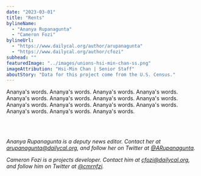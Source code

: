 ```yaml
---
date: "2023-03-01"
title: "Rents"
bylineName:
  - "Ananya Rupanagunta"
  - "Cameron Fozi"
bylineUrl:
  - "https://www.dailycal.org/author/arupanagunta"
  - "https://www.dailycal.org/author/cfozi"
subhead: ""
featuredImage: "../images/unions-hsi-min-chan-ss.png"
imageAttribution: "Hsi-Min Chan | Senior Staff"
aboutStory: "Data for this project come from the U.S. Census."
---
```


Ananya's words. Ananya's words. Ananya's words. Ananya's words. Ananya's words. Ananya's words. Ananya's words. Ananya's words. Ananya's words. Ananya's words. Ananya's words. Ananya's words. Ananya's words. Ananya's words. Ananya's words.

<br />
<UniversityRentMap />
<br />

_Ananya Rupanagunta is a deputy news editor. Contact her at [arupanagunta@dailycal.org](mailto:arupanagunta@dailycal.org), and follow her on Twitter at <a href="https://twitter.com/ARupanagunta" target="_blank">@ARupanagunta</a>._

_Cameron Fozi is a projects developer. Contact him at [cfozi@dailycal.org](mailto:cfozi@dailycal.org), and follow him on Twitter at <a href="https://twitter.com/cmrnfzi" target="_blank">@cmrnfzi</a>._
